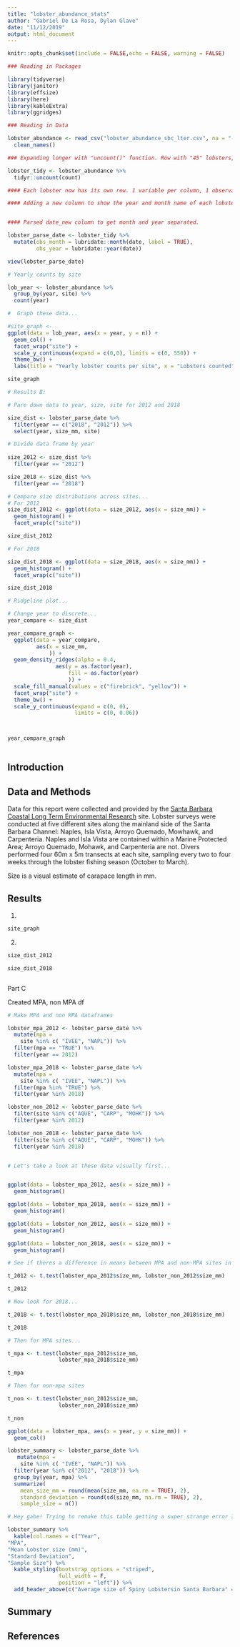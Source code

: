 ```yaml
---
title: "lobster_abundance_stats"
author: "Gabriel De La Rosa, Dylan Glave"
date: "11/12/2019"
output: html_document
---
```


```r
knitr::opts_chunk$set(include = FALSE,echo = FALSE, warning = FALSE)
```



```r
### Reading in Packages

library(tidyverse)
library(janitor)
library(effsize)
library(here)
library(kableExtra)
library(ggridges)
```


```r
### Reading in Data

lobster_abundance <- read_csv("lobster_abundance_sbc_lter.csv", na = "-99999") %>%
  clean_names() 
```


```r
### Expanding longer with "uncount()" function. Row with "45" lobsters, will now be 45 observations. Removed "count" row and gives each counted lobster its own rown

lobster_tidy <- lobster_abundance %>% 
  tidyr::uncount(count)
```


```r
#### Each lobster now has its own row. 1 variable per column, 1 observation per row AND 1 measurement per cell. 

#### Adding a new column to show the year and month name of each lobster observation: 


#### Parsed date_new column to get month and year separated. 

lobster_parse_date <- lobster_tidy %>% 
  mutate(obs_month = lubridate::month(date, label = TRUE),
         obs_year = lubridate::year(date))

view(lobster_parse_date)
```

```r
# Yearly counts by site

lob_year <- lobster_abundance %>% 
  group_by(year, site) %>%
  count(year)

#  Graph these data...

#site_graph <-
ggplot(data = lob_year, aes(x = year, y = n)) +
  geom_col() +
  facet_wrap("site") +
  scale_y_continuous(expand = c(0,0), limits = c(0, 550)) +
  theme_bw() +
  labs(title = "Yearly lobster counts per site", x = "Lobsters counted", y = "Year")

site_graph
```


```r
# Results B:

# Pare down data to year, size, site for 2012 and 2018

size_dist <- lobster_parse_date %>% 
  filter(year == c("2018", "2012")) %>%
  select(year, size_mm, site) 

# Divide data frame by year
  
size_2012 <- size_dist %>% 
  filter(year == "2012")

size_2018 <- size_dist %>% 
  filter(year == "2018")

# Compare size distributions across sites...
# For 2012
size_dist_2012 <- ggplot(data = size_2012, aes(x = size_mm)) +
  geom_histogram() +
  facet_wrap(c("site"))

size_dist_2012

# For 2018

size_dist_2018 <- ggplot(data = size_2018, aes(x = size_mm)) +
  geom_histogram() +
  facet_wrap(c("site"))

size_dist_2018

# Ridgeline plot...

# Change year to discrete...
year_compare <- size_dist 

year_compare_graph <- 
  ggplot(data = year_compare, 
         aes(x = size_mm,
             )) +
  geom_density_ridges(alpha = 0.4,
               aes(y = as.factor(year),
                   fill = as.factor(year)
                   )) +
  scale_fill_manual(values = c("firebrick", "yellow")) +
  facet_wrap("site") +
  theme_bw() +
  scale_y_continuous(expand = c(0, 0), 
                     limits = c(0, 0.06))



year_compare_graph
  

```




## Introduction





## Data and Methods

Data for this report were collected and provided by the [Santa Barbara Coastal Long Term Environmental Research](https://portal.edirepository.org/nis/metadataviewer?packageid=knb-lter-sbc.77.3) site. 
  Lobster surveys were conducted at five different sites along the mainland side of the Santa Barbara Channel: Naples, Isla Vista, Arroyo Quemado, Mowhawk, and Carpenteria. Naples and Isla Vista are contained within a Marine Protected Area; Arroyo Quemado, Mohawk, and Carpenteria are not. Divers performed four 60m x 5m transects at each site, sampling every two to four weeks through the lobster fishing season (October to March). 

Size is a visual estimate of carapace length in mm. 


## Results

1. 

```r
site_graph
```


2. 


```r
size_dist_2012

size_dist_2018
```


```r

```



Part C 

Created MPA, non MPA df
```r
# Make MPA and non MPA dataframes

lobster_mpa_2012 <- lobster_parse_date %>% 
  mutate(mpa =
    site %in% c( "IVEE", "NAPL")) %>% 
  filter(mpa == "TRUE") %>% 
  filter(year == 2012)

lobster_mpa_2018 <- lobster_parse_date %>% 
  mutate(mpa =
    site %in% c( "IVEE", "NAPL")) %>% 
  filter(mpa %in% "TRUE") %>% 
  filter(year %in% 2018)

lobster_non_2012 <- lobster_parse_date %>% 
  filter(site %in% c("AQUE", "CARP", "MOHK")) %>% 
  filter(year %in% 2012)

lobster_non_2018 <- lobster_parse_date %>% 
  filter(site %in% c("AQUE", "CARP", "MOHK")) %>% 
  filter(year %in% 2018)


# Let's take a look at these data visually first...


ggplot(data = lobster_mpa_2012, aes(x = size_mm)) +
  geom_histogram()

ggplot(data = lobster_mpa_2018, aes(x = size_mm)) +
  geom_histogram()

ggplot(data = lobster_non_2012, aes(x = size_mm)) +
  geom_histogram()

ggplot(data = lobster_non_2018, aes(x = size_mm)) +
  geom_histogram()

# See if theres a difference in means between MPA and non-MPA sites in 2012

t_2012 <- t.test(lobster_mpa_2012$size_mm, lobster_non_2012$size_mm)

t_2012

# Now look for 2018...

t_2018 <- t.test(lobster_mpa_2018$size_mm, lobster_non_2018$size_mm)

t_2018

# Then for MPA sites...

t_mpa <- t.test(lobster_mpa_2012$size_mm,
                lobster_mpa_2018$size_mm)

t_mpa

# Then for non-mpa sites

t_non <- t.test(lobster_non_2012$size_mm,
                lobster_non_2018$size_mm)

t_non

```

```r
ggplot(data = lobster_mpa, aes(x = year, y = size_mm)) +
  geom_col()
```

```r
lobster_summary <- lobster_parse_date %>% 
   mutate(mpa =
    site %in% c( "IVEE", "NAPL")) %>%
  filter(year %in% c("2012", "2018")) %>% 
  group_by(year, mpa) %>% 
  summarize(
    mean_size_mm = round(mean(size_mm, na.rm = TRUE), 2),
    standard_deviation = round(sd(size_mm, na.rm = TRUE), 2),
    sample_size = n())

# Hey gabe! Trying to remake this table getting a super strange error I can't figure out 

lobster_summary %>%
  kable(col.names = c("Year",
"MPA",
"Mean Lobster size (mm)",
"Standard Deviation",
"Sample Size") %>%
  kable_styling(bootstrap_options = "striped", 
                full_width = F,
                position = "left")) %>%
  add_header_above(c("Average size of Spiny Lobstersin Santa Barbara" = 5))
```


## Summary 




## References






